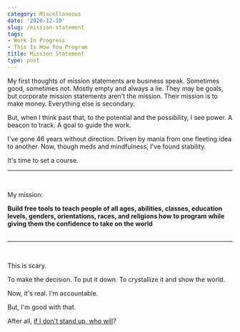 ```yaml
---
category: Miscellaneous
date: '2020-12-19'
slug: /mission-statement
tags:
- Work In Progress
- This Is How You Program
title: Mission Statement
type: post
---
```



My first thoughts of mission statements are business speak. Sometimes good, sometimes not. Mostly empty and always a lie. They may be goals, but corporate mission statements aren't the mission. Their mission is to make money. Everything else is secondary.

But, when I think past that, to the potential and the possibility, I see power. A beacon to track. A goal to guide the work. 

I've gone 46 years without direction. Driven by mania from one fleeting idea to another. Now, though meds and mindfulness, I've found stability. 

It's time to set a course. 


---

<br /> 

My mission:

__Build free tools to teach people of all ages, abilities, classes, education levels, genders, orientations, races, and religions how to program while giving them the confidence to take on the world__
<br /><br />


---


<br /> 

This is scary. 

To make the decision. To put it down. To crystallize it and show the world. 

Now, it's real. I'm accountable. 

But, I'm good with that. 

After all, <a href="http://thisishowyouprogram.com">if I don't stand up, who will</a>?
